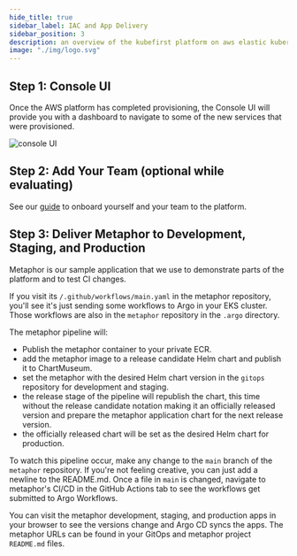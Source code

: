 ```yaml
---
hide_title: true
sidebar_label: IAC and App Delivery
sidebar_position: 3
description: an overview of the kubefirst platform on aws elastic kubernetes service (EKS)
image: "./img/logo.svg"
---
```


## Step 1: Console UI

Once the AWS platform has completed provisioning, the Console UI will provide you with a dashboard to navigate to some of the new services that were provisioned.

![console UI](../../img/common/github/console.png)

## Step 2: Add Your Team (optional while evaluating)

See our [guide](../../common/terraform.mdx) to onboard yourself and your team to the platform.

## Step 3: Deliver Metaphor to Development, Staging, and Production

Metaphor is our sample application that we use to demonstrate parts of the platform and to test CI changes.

If you visit its `/.github/workflows/main.yaml` in the metaphor repository, you'll see it's just sending some workflows to Argo in your EKS cluster. Those workflows are also in the `metaphor` repository in the `.argo` directory.

The metaphor pipeline will:

- Publish the metaphor container to your private ECR.
- add the metaphor image to a release candidate Helm chart and publish it to ChartMuseum.
- set the metaphor with the desired Helm chart version in the `gitops` repository for development and staging.
- the release stage of the pipeline will republish the chart, this time without the release candidate notation making it an officially released version and prepare the metaphor application chart for the next release version.
- the officially released chart will be set as the desired Helm chart for production.

To watch this pipeline occur, make any change to the `main` branch of the `metaphor` repository. If you're not feeling creative, you can just add a newline to the README.md. Once a file in `main` is changed, navigate to metaphor's CI/CD in the GitHub Actions tab to see the workflows get submitted to Argo Workflows.

You can visit the metaphor development, staging, and production apps in your browser to see the versions change and Argo CD syncs the apps. The metaphor URLs can be found in your GitOps and metaphor project `README.md` files.

